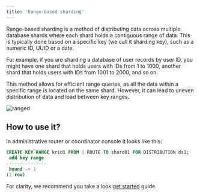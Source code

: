 ```yaml
---
title: 'Range-based sharding'
---
```


Range-based sharding is a method of distributing data across multiple database shards where each shard holds a contiguous range of data. This is typically done based on a specific key (we call it sharding key), such as a numeric ID, UUID or a date.

For example, if you are sharding a database of user records by user ID, you might have one shard that holds users with IDs from 1 to 1000, another shard that holds users with IDs from 1001 to 2000, and so on.

This method allows for efficient range queries, as all the data within a specific range is located on the same shard. However, it can lead to uneven distribution of data and load between key ranges.

![ranged](/images/balancing_ranged.png "range-based approach")

## How to use it?

In administrative router or coordinator console it looks like this:

```sql
CREATE KEY RANGE krid1 FROM 1 ROUTE TO shard01 FOR DISTRIBUTION ds1;
 add key range 
---------------
 bound -> 1
(1 row)
```

For clarity, we recommend you take a look [get started](/welcome/get_started) guide.
